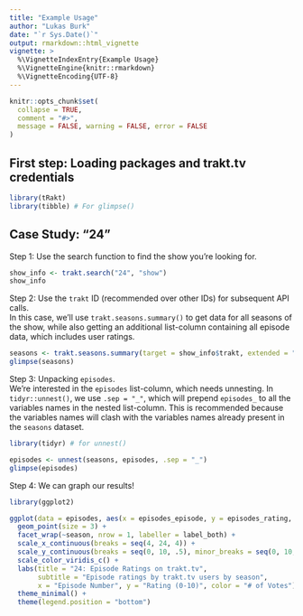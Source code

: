 ```yaml
---
title: "Example Usage"
author: "Lukas Burk"
date: "`r Sys.Date()`"
output: rmarkdown::html_vignette
vignette: >
  %\VignetteIndexEntry{Example Usage}
  %\VignetteEngine{knitr::rmarkdown}
  %\VignetteEncoding{UTF-8}
---
```


```r
knitr::opts_chunk$set(
  collapse = TRUE,
  comment = "#>",
  message = FALSE, warning = FALSE, error = FALSE
)
```

## First step: Loading packages and trakt.tv credentials

```r
library(tRakt)
library(tibble) # For glimpse()
```


## Case Study: "24"

Step 1: Use the search function to find the show you're looking for.

```r
show_info <- trakt.search("24", "show")
show_info
```

Step 2: Use the `trakt` ID (recommended over other IDs) for subsequent API calls.  
In this case, we'll use `trakt.seasons.summary()` to get data for all seasons of the show, while also getting an additional list-column containing all episode data, which includes user ratings.

```r
seasons <- trakt.seasons.summary(target = show_info$trakt, extended = "full", episodes = TRUE)
glimpse(seasons)
```

Step 3: Unpacking `episodes`.  
We're interested in the `episodes` list-column, which needs unnesting. In `tidyr::unnest()`, we use `.sep = "_"`, which will prepend `episodes_` to all the variables names in the nested list-column. This is recommended because the variables names will clash with the variables names already present in the `seasons` dataset.

```r
library(tidyr) # for unnest()

episodes <- unnest(seasons, episodes, .sep = "_")
glimpse(episodes)
```

Step 4: We can graph our results!

```r
library(ggplot2)

ggplot(data = episodes, aes(x = episodes_episode, y = episodes_rating, color = episodes_votes)) +
  geom_point(size = 3) +
  facet_wrap(~season, nrow = 1, labeller = label_both) +
  scale_x_continuous(breaks = seq(4, 24, 4)) +
  scale_y_continuous(breaks = seq(0, 10, .5), minor_breaks = seq(0, 10, .25), limits = c(7, 9)) +
  scale_color_viridis_c() +
  labs(title = "24: Episode Ratings on trakt.tv",
       subtitle = "Episode ratings by trakt.tv users by season",
       x = "Episode Number", y = "Rating (0-10)", color = "# of Votes") +
  theme_minimal() +
  theme(legend.position = "bottom")
```

